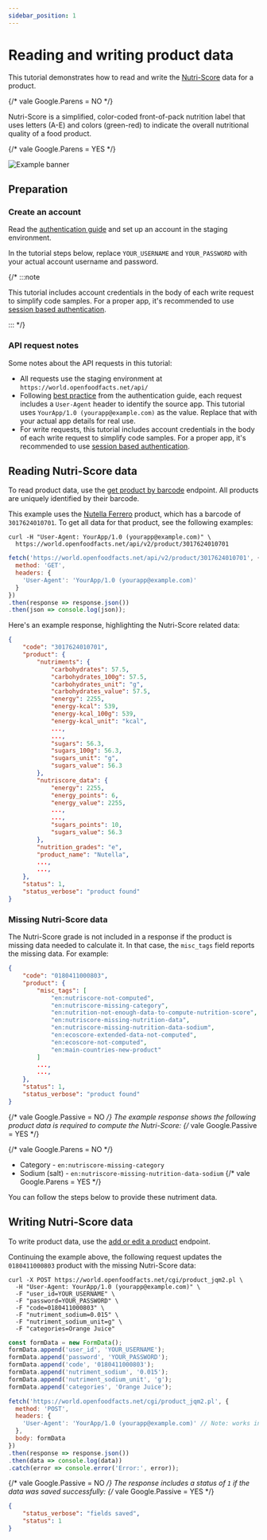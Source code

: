 ```yaml
---
sidebar_position: 1
---
```



# Reading and writing product data

This tutorial demonstrates how to read and write the [Nutri-Score](https://world.openfoodfacts.org/nutriscore) data for a product.

{/* vale Google.Parens = NO */}

Nutri-Score is a simplified, color-coded front-of-pack nutrition label that uses letters (A-E) and colors (green-red) to indicate the overall nutritional quality of a food product.

{/* vale Google.Parens = YES */}

![Example banner](/img/nutriscore-a.png)

## Preparation

### Create an account

Read the [authentication guide](/docs/api-guide/authentication) and set up an account in the staging environment.

In the tutorial steps below, replace `YOUR_USERNAME` and `YOUR_PASSWORD` with your actual account username and password.

{/* :::note

This tutorial includes account credentials in the body of each write request to simplify code samples. For a proper app, it's recommended to use [session based authentication](http://localhost:3000/docs-demo/docs/api-guide/authentication#session-authentication-preferred).

::: */}

### API request notes

Some notes about the API requests in this tutorial:

- All requests use the staging environment at `https://world.openfoodfacts.net/api/`
- Following [best practice](/docs/api-guide/authentication#identify-your-app) from the authentication guide, each request includes a `User-Agent` header to identify the source app. This tutorial uses `YourApp/1.0 (yourapp@example.com)` as the value. Replace that with your actual app details for real use.
- For write requests, this tutorial includes account credentials in the body of each write request to simplify code samples. For a proper app, it's recommended to use [session based authentication](http://localhost:3000/docs-demo/docs/api-guide/authentication#session-authentication-preferred).


## Reading Nutri-Score data

To read product data, use the [get product by barcode](/docs/api-v2/get-product-by-barcode) endpoint. All products are uniquely identified by their barcode.

This example uses the [Nutella Ferrero](https://world.openfoodfacts.net/product/3017624010701/nutella) product, which has a barcode of `3017624010701`. To get all data for that product, see the following examples:

<Tabs>
<TabItem value="py" label="curl">

```curl
curl -H "User-Agent: YourApp/1.0 (yourapp@example.com)" \
  https://world.openfoodfacts.net/api/v2/product/3017624010701
```

</TabItem>
<TabItem value="js" label="JavaScript">

```js
fetch('https://world.openfoodfacts.net/api/v2/product/3017624010701', {
  method: 'GET',
  headers: {
    'User-Agent': 'YourApp/1.0 (yourapp@example.com)'
  }
})
.then(response => response.json())
.then(json => console.log(json));
```

</TabItem>
</Tabs>

Here's an example response, highlighting the Nutri-Score related data:

```json
{
    "code": "3017624010701",
    "product": {
        "nutriments": {
            "carbohydrates": 57.5,
            "carbohydrates_100g": 57.5,
            "carbohydrates_unit": "g",
            "carbohydrates_value": 57.5,
            "energy": 2255,
            "energy-kcal": 539,
            "energy-kcal_100g": 539,
            "energy-kcal_unit": "kcal",
            ...,
            ...,
            "sugars": 56.3,
            "sugars_100g": 56.3,
            "sugars_unit": "g",
            "sugars_value": 56.3
        },
        "nutriscore_data": {
            "energy": 2255,
            "energy_points": 6,
            "energy_value": 2255,
            ...,
            ...,
            "sugars_points": 10,
            "sugars_value": 56.3
        },
        "nutrition_grades": "e",
        "product_name": "Nutella",
        ...,
        ...,
    },
    "status": 1,
    "status_verbose": "product found"
}
```

### Missing Nutri-Score data

The Nutri-Score grade is not included in a response if the product is missing data needed to calculate it. In that case, the `misc_tags` field reports the missing data. For example:

```json
{
    "code": "0180411000803",
    "product": {
        "misc_tags": [
            "en:nutriscore-not-computed",
            "en:nutriscore-missing-category",
            "en:nutrition-not-enough-data-to-compute-nutrition-score",
            "en:nutriscore-missing-nutrition-data",
            "en:nutriscore-missing-nutrition-data-sodium",
            "en:ecoscore-extended-data-not-computed",
            "en:ecoscore-not-computed",
            "en:main-countries-new-product"
        ]
        ...,
        ...,
    },
    "status": 1,
    "status_verbose": "product found"
}
```

{/* vale Google.Passive = NO */}
The example response shows the following product data is required to compute the Nutri-Score:
{/* vale Google.Passive = YES */}

{/* vale Google.Parens = NO */}
- Category - `en:nutriscore-missing-category`
- Sodium (salt) - `en:nutriscore-missing-nutrition-data-sodium`
{/* vale Google.Parens = YES */}

You can follow the steps below to provide these nutriment data.

## Writing Nutri-Score data

To write product data, use the [add or edit a product](/docs/api-v2/get-cgi-product-image-upload-pl) endpoint.

Continuing the example above, the following request updates the `0180411000803` product with the missing Nutri-Score data:

<Tabs>
<TabItem value="py" label="curl">

```curl
curl -X POST https://world.openfoodfacts.net/cgi/product_jqm2.pl \
  -H "User-Agent: YourApp/1.0 (yourapp@example.com)" \
  -F "user_id=YOUR_USERNAME" \
  -F "password=YOUR_PASSWORD" \
  -F "code=0180411000803" \
  -F "nutriment_sodium=0.015" \
  -F "nutriment_sodium_unit=g" \
  -F "categories=Orange Juice"
```

</TabItem>
<TabItem value="js" label="JavaScript">

```js
const formData = new FormData();
formData.append('user_id', 'YOUR_USERNAME');
formData.append('password', 'YOUR_PASSWORD');
formData.append('code', '0180411000803');
formData.append('nutriment_sodium', '0.015');
formData.append('nutriment_sodium_unit', 'g');
formData.append('categories', 'Orange Juice');

fetch('https://world.openfoodfacts.net/cgi/product_jqm2.pl', {
  method: 'POST',
  headers: {
    'User-Agent': 'YourApp/1.0 (yourapp@example.com)' // Note: works in Node.js, not browsers
  },
  body: formData
})
.then(response => response.json())
.then(data => console.log(data))
.catch(error => console.error('Error:', error));
```

</TabItem>
</Tabs>

{/* vale Google.Passive = NO */}
The response includes a status of `1` if the data was saved successfully:
{/* vale Google.Passive = YES */}

```json
{
    "status_verbose": "fields saved",
    "status": 1
}
```


